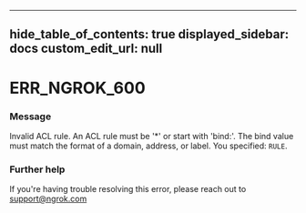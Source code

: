 
---
hide_table_of_contents: true
displayed_sidebar: docs
custom_edit_url: null
---


# ERR_NGROK_600

### Message
Invalid ACL rule. An ACL rule must be '*' or start with 'bind:'. The bind value must match the format of a domain, address, or label. You specified: `RULE`.

### Further help
If you're having trouble resolving this error, please reach out to [support@ngrok.com](mailto:support@ngrok.com?subject=Help%20with%20ERR_NGROK_600)


<ErrorDetails error='err_ngrok_600' />
